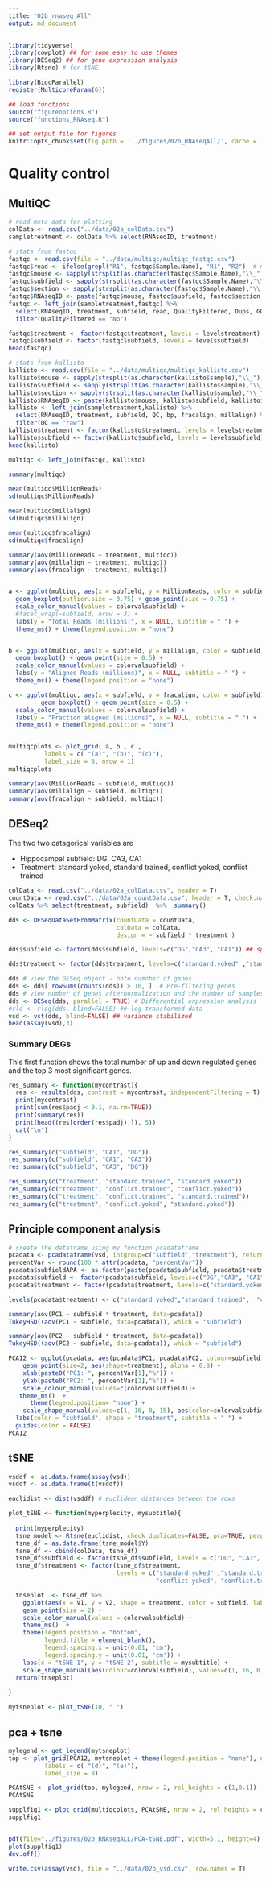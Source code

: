 ```yaml
---
title: "02b_rnaseq_All"
output: md_document
---
```



```r
library(tidyverse)
library(cowplot) ## for some easy to use themes
library(DESeq2) ## for gene expression analysis
library(Rtsne) # for tSNE

library(BiocParallel)
register(MulticoreParam(6))

## load functions 
source("figureoptions.R")
source("functions_RNAseq.R")

## set output file for figures 
knitr::opts_chunk$set(fig.path = '../figures/02b_RNAseqAll/', cache = T)
```


# Quality control

## MultiQC


```r
# read meta data for plotting
colData <- read.csv("../data/02a_colData.csv")
sampletreatment <- colData %>% select(RNAseqID, treatment)  

# stats from fastqc 
fastqc <- read.csv(file = "../data/multiqc/multiqc_fastqc.csv")
fastqc$read <- ifelse(grepl("R1", fastqc$Sample.Name), "R1", "R2")  # make read columns
fastqc$mouse <- sapply(strsplit(as.character(fastqc$Sample.Name),"\\_"), "[", 1)
fastqc$subfield <- sapply(strsplit(as.character(fastqc$Sample.Name),"\\_"), "[", 2)
fastqc$section <- sapply(strsplit(as.character(fastqc$Sample.Name),"\\_"), "[", 3)
fastqc$RNAseqID <- paste(fastqc$mouse, fastqc$subfield, fastqc$section, sep = "-")
fastqc <- left_join(sampletreatment,fastqc) %>% 
  select(RNAseqID, treatment, subfield, read, QualityFiltered, Dups, GC, Length, MillionReads)  %>% 
  filter(QualityFiltered == "No")

fastqc$treatment <- factor(fastqc$treatment, levels = levelstreatment)
fastqc$subfield <- factor(fastqc$subfield, levels = levelssubfield)
head(fastqc)

# stats from kallisto
kallisto <- read.csv(file = "../data/multiqc/multiqc_kallisto.csv")
kallisto$mouse <- sapply(strsplit(as.character(kallisto$sample),"\\_"), "[", 1)
kallisto$subfield <- sapply(strsplit(as.character(kallisto$sample),"\\_"), "[", 2)
kallisto$section <- sapply(strsplit(as.character(kallisto$sample),"\\_"), "[", 3)
kallisto$RNAseqID <- paste(kallisto$mouse, kallisto$subfield, kallisto$section, sep = "-")
kallisto <- left_join(sampletreatment,kallisto) %>% 
  select(RNAseqID, treatment, subfield, QC, bp, fracalign, millalign) %>% 
  filter(QC == "raw")
kallisto$treatment <- factor(kallisto$treatment, levels = levelstreatment)
kallisto$subfield <- factor(kallisto$subfield, levels = levelssubfield)
head(kallisto)

multiqc <- left_join(fastqc, kallisto) 

summary(multiqc)

mean(multiqc$MillionReads)
sd(multiqc$MillionReads)

mean(multiqc$millalign)
sd(multiqc$millalign)

mean(multiqc$fracalign)
sd(multiqc$fracalign)

summary(aov(MillionReads ~ treatment, multiqc))
summary(aov(millalign ~ treatment, multiqc))
summary(aov(fracalign ~ treatment, multiqc))


a <- ggplot(multiqc, aes(x = subfield, y = MillionReads, color = subfield)) +
  geom_boxplot(outlier.size = 0.75) + geom_point(size = 0.75) +
  scale_color_manual(values = colorvalsubfield) +  
  #facet_wrap(~subfield, nrow = 3) +
  labs(y = "Total Reads (millions)", x = NULL, subtitle = " ") +
  theme_ms() + theme(legend.position = "none")


b <- ggplot(multiqc, aes(x = subfield, y = millalign, color = subfield)) +
  geom_boxplot() + geom_point(size = 0.5) +
  scale_color_manual(values = colorvalsubfield) +  
  labs(y = "Aligned Reads (millions)", x = NULL, subtitle = " ") +
  theme_ms() + theme(legend.position = "none")

c <- ggplot(multiqc, aes(x = subfield, y = fracalign, color = subfield)) +
         geom_boxplot() + geom_point(size = 0.5) +
  scale_color_manual(values = colorvalsubfield) +  
  labs(y = "Fraction aligned (millions)", x = NULL, subtitle = " ") +
  theme_ms() + theme(legend.position = "none")


multiqcplots <- plot_grid( a, b , c , 
          labels = c( "(a)", "(b)", "(c)"),
          label_size = 8, nrow = 1)
multiqcplots

summary(aov(MillionReads ~ subfield, multiqc))
summary(aov(millalign ~ subfield, multiqc))
summary(aov(fracalign ~ subfield, multiqc))
```

## DESeq2

The two two catagorical variables are

* Hippocampal subfield: DG, CA3, CA1
* Treatment: standard yoked, standard trained, conflict yoked, conflict trained

```r
colData <- read.csv("../data/02a_colData.csv", header = T)
countData <- read.csv("../data/02a_countData.csv", header = T, check.names = F, row.names = 1)
colData %>% select(treatment, subfield)  %>%  summary()

dds <- DESeqDataSetFromMatrix(countData = countData,
                              colData = colData,
                              design = ~ subfield * treatment )

dds$subfield <- factor(dds$subfield, levels=c("DG","CA3", "CA1")) ## specify the factor levels

dds$treatment <- factor(dds$treatment, levels=c("standard.yoked" ,"standard.trained", "conflict.yoked", "conflict.trained")) ## specify the factor levels

dds # view the DESeq object - note numnber of genes
dds <- dds[ rowSums(counts(dds)) > 10, ]  # Pre-filtering genes
dds # view number of genes afternormalization and the number of samples
dds <- DESeq(dds, parallel = TRUE) # Differential expression analysis
#rld <- rlog(dds, blind=FALSE) ## log transformed data
vsd <- vst(dds, blind=FALSE) ## variance stabilized
head(assay(vsd),3)
```


### Summary DEGs

This first function shows the total number of up and down regulated genes and the top 3 most significant genes.

```r
res_summary <- function(mycontrast){
  res <- results(dds, contrast = mycontrast, independentFiltering = T)
  print(mycontrast)
  print(sum(res$padj < 0.1, na.rm=TRUE))
  print(summary(res))
  print(head((res[order(res$padj),]), 5))
  cat("\n")
}

res_summary(c("subfield", "CA1", "DG"))
res_summary(c("subfield", "CA1", "CA3"))
res_summary(c("subfield", "CA3", "DG"))

res_summary(c("treatment", "standard.trained", "standard.yoked"))
res_summary(c("treatment", "conflict.trained", "conflict.yoked"))
res_summary(c("treatment", "conflict.trained", "standard.trained"))
res_summary(c("treatment", "conflict.yoked", "standard.yoked"))
```


## Principle component analysis

```r
# create the dataframe using my function pcadataframe
pcadata <- pcadataframe(vsd, intgroup=c("subfield","treatment"), returnData=TRUE)
percentVar <- round(100 * attr(pcadata, "percentVar"))
pcadata$subfieldAPA <- as.factor(paste(pcadata$subfield, pcadata$treatment, sep="_"))
pcadata$subfield <- factor(pcadata$subfield, levels=c("DG","CA3", "CA1"))
pcadata$treatment <- factor(pcadata$treatment, levels=c("standard.yoked","standard.trained",  "conflict.yoked","conflict.trained"))

levels(pcadata$treatment) <- c("standard yoked","standard trained",  "conflict yoked", "conflict trained")

summary(aov(PC1 ~ subfield * treatment, data=pcadata)) 
TukeyHSD((aov(PC1 ~ subfield, data=pcadata)), which = "subfield") 

summary(aov(PC2 ~ subfield * treatment, data=pcadata)) 
TukeyHSD((aov(PC2 ~ subfield, data=pcadata)), which = "subfield") 

PCA12 <- ggplot(pcadata, aes(pcadata$PC1, pcadata$PC2, colour=subfield)) +
    geom_point(size=2, aes(shape=treatment), alpha = 0.8) +
    xlab(paste0("PC1: ", percentVar[1],"%")) +
    ylab(paste0("PC2: ", percentVar[2],"%")) +
    scale_colour_manual(values=c(colorvalsubfield))+ 
   theme_ms()  +
      theme(legend.position= "none") +
    scale_shape_manual(values=c(1, 16, 0, 15), aes(color=colorvalsubfield)) +
  labs(color = "subfield", shape = "treatment", subtitle = " ") +
  guides(color = FALSE)
PCA12
```

## tSNE

```r
vsddf <- as.data.frame(assay(vsd))
vsddf <- as.data.frame(t(vsddf))

euclidist <- dist(vsddf) # euclidean distances between the rows

plot_tSNE <- function(myperplecity, mysubtitle){
  
  print(myperplecity)
  tsne_model <- Rtsne(euclidist, check_duplicates=FALSE, pca=TRUE, perplexity=myperplecity)
  tsne_df = as.data.frame(tsne_model$Y) 
  tsne_df <- cbind(colData, tsne_df)
  tsne_df$subfield <- factor(tsne_df$subfield, levels = c("DG", "CA3", "CA1"))
  tsne_df$treatment <- factor(tsne_df$treatment, 
                              levels = c("standard.yoked" ,"standard.trained", 
                                         "conflict.yoked", "conflict.trained"))

  tnseplot  <- tsne_df %>%
    ggplot(aes(x = V1, y = V2, shape = treatment, color = subfield, label = ID)) +
    geom_point(size = 2) +
    scale_color_manual(values = colorvalsubfield) +
    theme_ms()  +
    theme(legend.position = "bottom",
          legend.title = element_blank(),
          legend.spacing.x = unit(0.01, 'cm'),
          legend.spacing.y = unit(0.01, 'cm')) +
    labs(x = "tSNE 1", y = "tSNE 2", subtitle = mysubtitle) +
    scale_shape_manual(aes(colour=colorvalsubfield), values=c(1, 16, 0, 15)) 
  return(tnseplot)
  
}

mytsneplot <- plot_tSNE(10, " ")
```

## pca + tsne

```r
mylegend <- get_legend(mytsneplot)
top <- plot_grid(PCA12, mytsneplot + theme(legend.position = "none"), nrow = 1,
          labels = c( "(d)", "(e)"),
          label_size = 8)

PCAtSNE <- plot_grid(top, mylegend, nrow = 2, rel_heights = c(1,0.1))
PCAtSNE
```

```r
supplfig1 <- plot_grid(multiqcplots, PCAtSNE, nrow = 2, rel_heights = c(1,1.25))
supplfig1


pdf(file="../figures/02b_RNAseqALL/PCA-tSNE.pdf", width=5.1, height=4)
plot(supplfig1)
dev.off()
```


```r
write.csv(assay(vsd), file = "../data/02b_vsd.csv", row.names = T)
```